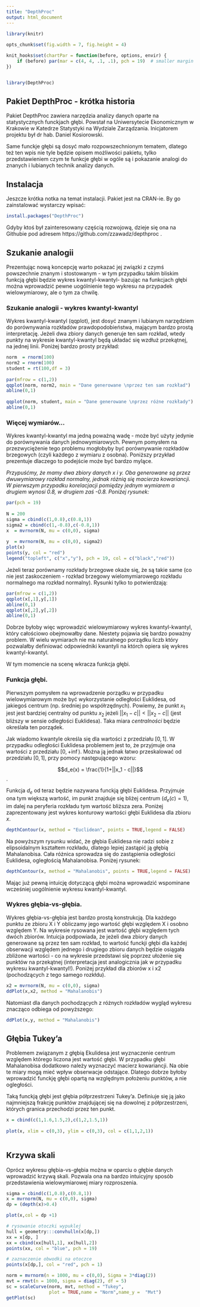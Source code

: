 ```yaml
---
title: "DepthProc"
output: html_document
---
```

 
 
```r
library(knitr)
 
opts_chunk$set(fig.width = 7, fig.height = 4)

knit_hooks$set(chartPar = function(before, options, envir) {
    if (before) par(mar = c(4, 4, .1, .1), pch = 19)  # smaller margin on top and right
})


library(DepthProc)
```
 
## Pakiet DepthProc - krótka historia
 
Pakiet DepthProc zawiera narzędzia analizy danych oparte na statystycznych funckjach głębi. Powstał na Uniwersytecie Ekonomicznym w Krakowie w Katedrze Statystyki na Wydziale Zarządzania. Inicjatorem projektu był dr hab. Daniel Kosiorowski. 
 
Same funckje głębi są dosyć mało rozpowszechnionym tematem, dlatego też ten wpis nie tyle będzie opisem możliwości pakietu, tylko przedstawieniem czym te funkcje głębi w ogóle są i pokazanie analogi do znanych i lubianych technik analizy danych.
 
## Instalacja
 
Jeszcze krótka notka na temat instalacji. Pakiet jest na CRAN-ie. By go zainstalować wystarczy wpisać:
```r
install.packages("DepthProc")
```
 
Gdyby ktoś był zainteresowany częścią rozwojową, dzieje się ona na Githubie pod adresem https://github.com/zzawadz/depthproc .
   
## Szukanie analogii
 
Prezentując nową koncepcję warto pokazać jej związki z czymś powszechnie znanym i stostowanym - w tym przypadku takim bliskim funkcją głębi będzie wykres kwantyl-kwantyl- bazując na funkcjach głębi można wprowadzić pewne uogólnienie tego wykresu na przypadek wielowymiarowy, ale o tym za chwilę.
   
### Szukanie analogii - wykres kwantyl-kwantyl
 
Wykres kwantyl-kwantyl (qqplot), jest dosyć znanym i lubianym narzędziem do porównywania rozkładów prawdopodobieństwa, mającym bardzo prostą interpretację. Jeżeli dwa zbiory danych generuje ten sam rozkład, wtedy punkty na wykresie kwantyl-kwantyl będą układać się wzdłuż przekątnej, na jednej linii. Poniżej bardzo prosty przykład:
 
```r
norm  = rnorm(100)
norm2 = rnorm(100)
student = rt(100,df = 3)
 
par(mfrow = c(1,2))
qqplot(norm, norm2, main = "Dane generowane \nprzez ten sam rozkład")
abline(0,1)
 
qqplot(norm, student, main = "Dane generowane \nprzez różne rozkłady")
abline(0,1)
```
 
### Więcej wymiarów...
 
Wykres kwantyl-kwantyl ma jedną poważną wadę - może być użyty jedynie do porównywania danych jednowymiarowych. Pewnym pomysłem na przezwyciężenie tego problemu mogłobyby być porównywanie rozkładów brzegowych (czyli każdego z wymiaru z osobna). Poniższy przykład prezentuje dlaczego to podejście może być bardzo mylące. 
 
*Przypuśćmy, że mamy dwa zbiory danych x i y. Oba generowane są przez dwuwymiarowy rozkład normalny, jednak różnią się macierza kowariancji. W pierwszym przypadku korelacjacji pomiędzy jednym wymiarem a drugiem wynosi 0.8, w drugiem zaś -0.8. Poniżej rysunek:*
 
```r
par(pch = 19)
 
N = 200
sigma = cbind(c(1,0.8),c(0.8,1))
sigma2 = cbind(c(1,-0.8),c(-0.8,1))
x  = mvrnorm(N, mu = c(0,0), sigma)
 
y  = mvrnorm(N, mu = c(0,0), sigma2)
plot(x)
points(y, col = "red")
legend("topleft", c("x","y"), pch = 19, col = c("black","red"))
```
 
Jeżeli teraz porównamy rozkłady brzegowe okaże się, że są takie same (co nie jest zaskoczeniem - rozkład brzegowy wielomymiarowego rozkładu normalnego ma rozkład normalny). Rysunki tylko to potwierdzają:
 
```r
par(mfrow = c(1,2))
qqplot(x[,1],y[,1])
abline(0,1)
qqplot(x[,2],y[,2])
abline(0,1)
```
 
Dobrze byłoby więc wprowadzić wielowymiarowy wykres kwantyl-kwantyl, który całościowo obejmowałby dane. Niestety pojawia się bardzo poważny problem. W wielu wymiarach nie ma naturalnego porządku liczb który pozwalałby definiować odpowiedniki kwantyli na którch opiera się wykres kwantyl-kwantyl.
 
W tym momencie na scenę wkracza funkcja głębi.
 
### Funkcja głębi.
 
Pierwszym pomysłem na wprowadzenie porządku w przypadku wielowymiarowym może być wykorzystanie odległości Euklidesa, od jakiegoś centrum (np. średniej po współrzędnych). Powiemy, że punkt $x_1$ jest jest bardziej centralny od punktu $x_2$ jeżeli $||x_1 - c|| < ||x_2 - c||$ (jest bliższy w sensie odległości Euklidesa). Taka miara *centralności* będzie określała ten porządek.
 
Jak wiadomo kwantyle określa się dla wartości z przedziału $[0,1]$. W przypadku odległości Euklidesa problemem jest to, że przyjmuje ona wartości z przedziału $[0,+\inf)$. Można ją jednak łatwo przeskalować od przedziału $[0,1]$, przy pomocy następującego wzoru:
 
$$d_e(x) = \frac{1}{1+||x_1 - c||}$$.
 
Funkcja $d_e$ od teraz będzie nazywana funckją głębi Euklidesa. Przyjmuje ona tym większą wartość, im punkt znajduje się bliżej centrum ($d_e(c) = 1$), im dalej na peryferia rozkładu tym wartość bliższa zera. Poniżej zaprezentowany jest wykres konturowy wartości głębi Euklidesa dla zbioru $x$.
 
```r
depthContour(x, method = "Euclidean", points = TRUE,legend = FALSE)
```
 
Na powyższym rysunku widać, że głębia Euklidesa nie radzi sobie z elipsoidalnym kształtem rozkładu, dlatego lepiej zastąpić ją głębią Mahalanobisa. Cała różnica sprowadza się do zastąpienia odległości Euklidesa, ogległością Mahalanobisa. Poniżej rysunek:
```r
depthContour(x, method = "Mahalanobis", points = TRUE,legend = FALSE)
```
 
Mając już pewną intuicję dotyczącą głębi można wprowadzić wspominane wcześniej uogólnienie wykresu kwantyl-kwantyl.
 
### Wykres głębia-vs-głębia.
 
Wykres głębia-vs-głębia jest bardzo prostą konstrukcją. Dla każdego punktu ze zbioru X i Y obliczamy jego wartość głębi względem X i osobno względem Y. Na wykresie rysowana jest wartość głębi względem tych dwóch zbiorów. Intuicja podpowiada, że jeżeli dwa zbiory danych generowane są przez ten sam rozkład, to wartość funckji głębi dla każdej obserwacji względem jednego i drugiego zbioru danych będzie osiągała zbliżone wartości - co na wykresie przedstawi się poprzez ułożenie się punktów na przekątnej (interpretacja jest analogicznia jak w przypadku wykresu kwantyl-kwantyl!). Poniżej przykład dla zbiorów x i x2 (pochodzących z tego samego rozkłdu).
 
```r
x2 = mvrnorm(N, mu = c(0,0), sigma)
ddPlot(x,x2, method = "Mahalanobis")
```
 
Natomiast dla danych pochodzących z różnych rozkładów wygląd wykresu znacząco odbiega od powyższego:
```r
ddPlot(x,y, method = "Mahalanobis")
```
 
 
## Głębia Tukey'a
 
Problemem związanym z głębią Ekulidesa jest wyznaczenie centrum względem którego liczona jest wartość głębi. W przypadku głębi Mahalanobisa dodatkowo należy wyznaczyć macierz kowariancji. Na obie te miary mogą mieć wpływ obserwacje odstające. Dlatego dobrze byłoby wprowadzić funckję głębi opartą na względnym położeniu punktów, a nie ogległości.
 
Taką funckją głębi jest głębia półprzestrzeni Tukey'a. Definiuje się ją jako najmniejszą frakcję punktów znajdującej się na dowolnej z półprzestrzeni, których granica przechodzi przez ten punkt.
 
```r
x = cbind(c(1,1.6,1.5,2),c(1,2,1.5,1))
 
plot(x, xlim = c(0,3), ylim = c(0,3), col = c(1,1,2,1))
 
```
 
## Krzywa skali
 
Oprócz wykresu głębia-vs-głębia można w oparciu o głębie danych wprowadzić krzywą skali. Pozwala ona na bardzo intuicyjny sposób przedstawienia wielowymiarowej miary rozproszenia.
 
```r
sigma = cbind(c(1,0.8),c(0.8,1))
x = mvrnorm(N, mu = c(0,0), sigma)
dp = (depth(x)>0.4)

plot(x,col = dp +1)

# rysowanie otoczki wypuklej
hull = geometry:::convhulln(x[dp,])
xx = x[dp, ]
xx = cbind(xx[hull,1], xx[hull,2])
points(xx, col = "blue", pch = 19)

# zaznaczenie obwodki na otoczce
points(x[dp,], col = "red", pch = 1)


```
 
 
```r
norm = mvrnorm(n = 1000, mu = c(0,0), Sigma = 3*diag(2))
mvt = rmvt(n = 1000, sigma = diag(2), df = 5)
sc = scaleCurve(norm, mvt, method = "Tukey", 
                plot = TRUE,name = "Norm",name_y =  "Mvt")
getPlot(sc)
```